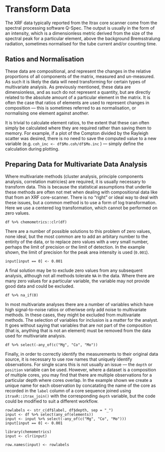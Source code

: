 # Transform Data
The XRF data typically reported from the Itrax core scanner come from the spectral processing software Q-Spec. The output is usually in the form of an intensity, which is a dimensionless metric derived from the size of the spectral peak for a particular element, above the  background Bremsstralung radiation, sometimes normalised for the tube current and/or counting time. 

## Ratios and Normalisation
These data are compositional, and represent the changes in the relative proportions of all components of the matrix, measured and un-measured. As such it is likely the data will need transforming for certain types of multivariate analysis. As previously mentioned, these data are dimensionless, and as such do not represent a quantity, but are directly related to the absolute amount of a particular element in the matrix. It is often the case that ratios of elements are used to represent changes in composition --- this is sometimes referred to as normalisation, or normalising one element against another. 

It is trivial to calculate element ratios, to the extent that these can often simply be calculated where they are required rather than saving them to memory. For example, if a plot of the Compton divided by the Rayleigh scatter was desired, there is no need to save the computed value to a new variable (e.g. `coh_inc <- df$Mo.coh/df$Mo.inc` ) --- simply define the calculation during plotting.

## Preparing Data for Multivariate Data Analysis
Where multivariate methods (cluster analysis, principle components analysis, correlation matricies) are required, it is usually necessary to transform data. This is because the statistical assumptions that underlie these methods are often not met when dealing with compositional data like that from an XRF core-scanner. There is no "right" or ideal way to deal with these issues, but a common method is to use a form of log transformation. Here we use a centered log transformation, which cannot be performed on zero values. 

```
df %>% chemometrics::clr(df)
```

There are a number of possible solutions to this problem of zero values, none ideal, but the most common are to add an arbitary number to the entirity of the data, or to replace zero values with a very small number, perhaps the limit of precision or the limit of detection. In the example shown, the limit of precision for the peak area intensity is used (`0.001`). 

```
input[input == 0] <- 0.001
```

A final solution may be to exclude zero values from any subsequent analysis, although not all methods tolerate `NA` in the data. Where there are many zero values for a particular variable, the variable may not provide good data and could be excluded. 

```
df %>% na_if(0)
```

In most multivariate analyses there are a number of variables which have high signal-to-noise ratios or otheriwse only add noise to multivariate methods. In these cases, they might be excluded from multivariate methods. The selection of variables for inclusion is a matter for the analyst. It goes without saying that variables that are not part of the composition (that is, anything that is not an element) must be removed from the data used for multivariate analysis.

```
df %>% select(-any_of(c("Mg", "Co", "Mo"))
```

Finally, in order to correctly identify the measurements to their original data source, it is necessary to use row names that uniquely identify observations. For single scans this is not usually an issue --- the `depth` or `position` variable can be used. However, where a dataset is a composition of multiple cores, you may find that there are multiple observations for a particular depth where cores overlap. In the example shown we create a unique name for each observation by concatating the name of the core as recorded in the `label` column of a core sequence joined using `itraxR::itrax_join()` with the corresponding `depth` variable, but the code could be modified to suit a different workflow. 

```
rowlabels <- str_c(df$label, df$depth, sep = "_")
input <- df %>% select(any_of(elements)) 
input <- input %>% select(-any_of(c("Mg", "Co", "Mo")))
input[input == 0] <- 0.001

library(chemometrics)
input <- clr(input)

row.names(input) <- rowlabels
```